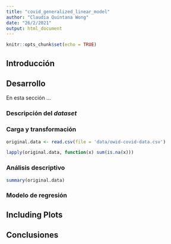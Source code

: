 ```yaml
---
title: "covid_generalized_linear_model"
author: "Claudia Quintana Wong"
date: "26/2/2021"
output: html_document
---
```


```r
knitr::opts_chunk$set(echo = TRUE)
```

## Introducción


## Desarrollo

En esta sección ...

### Descripción del *dataset*


### Carga y transformación

```r
original.data <- read.csv(file = 'data/owid-covid-data.csv')

lapply(original.data, function(x) sum(is.na(x)))

```

### Análisis descriptivo

```r
summary(original.data)
```



### Modelo de regresión



## Including Plots




## Conclusiones